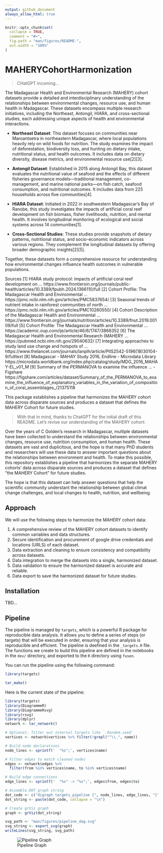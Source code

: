 ```yaml
---
output: github_document
always_allow_html: true
---
```


<!-- README.md is generated from README.Rmd. Please edit that file -->

```r
knitr::opts_chunk$set(
  collapse = TRUE,
  comment = "#>",
  fig.path = "man/figures/README-",
  out.width = "100%"
)
```

# MAHERYCohortHarmonization

<!-- badges: start -->
<!-- badges: end -->

> CHatGPT incoming...

The Madagascar Health and Environmental Research (MAHERY) cohort datasets provide a detailed and interdisciplinary understanding of the relationships between environmental changes, resource use, and human health in Madagascar. These datasets encompass multiple research initiatives, including the Northeast, Antongil, HIARA, and cross-sectional studies, each addressing unique aspects of health and environmental interactions.

- **Northeast Dataset**: This dataset focuses on communities near Maroantsetra in northeastern Madagascar, where local populations heavily rely on wild foods for nutrition. The study examines the impact of deforestation, biodiversity loss, and hunting on dietary intake, nutritional status, and health outcomes. It includes data on dietary diversity, disease metrics, and environmental resource use[2][3].

- **Antongil Dataset**: Established in 2015 along Antongil Bay, this dataset evaluates the nutritional value of seafood and the effects of different fisheries governance models—traditional management, co-management, and marine national parks—on fish catch, seafood consumption, and nutritional outcomes. It includes data from 225 households across five communities[4].

- **HIARA Dataset**: Initiated in 2022 in southwestern Madagascar’s Bay of Ranobe, this study investigates the impacts of artificial coral reef development on fish biomass, fisher livelihoods, nutrition, and mental health. It involves longitudinal monitoring of ecological and social systems across 14 communities[1].

- **Cross-Sectional Studies**: These studies provide snapshots of dietary patterns, nutritional status, and socio-economic indicators across various regions. They complement the longitudinal datasets by offering broader demographic insights[2][5].

Together, these datasets form a comprehensive resource for understanding how environmental changes influence health outcomes in vulnerable populations.

Sources
[1] HIARA study protocol: impacts of artificial coral reef development on ... https://www.frontiersin.org/journals/public-health/articles/10.3389/fpubh.2024.1366110/full
[2] Cohort Profile: The Madagascar Health and Environmental ... https://pmc.ncbi.nlm.nih.gov/articles/PMC5837654/
[3] Seasonal trends of nutrient intake in rainforest communities of north ... https://pmc.ncbi.nlm.nih.gov/articles/PMC10260550/
[4] Cohort Description of the Madagascar Health and Environmental ... https://www.frontiersin.org/journals/nutrition/articles/10.3389/fnut.2019.00109/full
[5] Cohort Profile: The Madagascar Health and Environmental ... https://academic.oup.com/ije/article/46/6/1747/3868352
[6] The Madagascar Health and Environmental Research (MAHERY ... https://pubmed.ncbi.nlm.nih.gov/29040632/
[7] Integrating approaches to study land use change and hotspots of ... https://www.thelancet.com/journals/lanplh/article/PIIS2542-5196(18)30104-9/fulltext
[8] Madagascar - MAHAY Study 2016, Endline - Microdata Library https://microdata.worldbank.org/index.php/catalog/study/MDG_2016_MAHAY-EL_v01_M
[9] Summary of the PERMANOVA to examine the influence ... - Figshare https://figshare.com/articles/dataset/Summary_of_the_PERMANOVA_to_examine_the_influence_of_explanatory_variables_in_the_variation_of_composition_of_coral_assemblages_/21375118

This package establishes a pipeline that harmonizes the MAHERY cohort data across disparate sources and produces a dataset that defines the MAHERY Cohort for future studies.

> With that in mind, thanks to ChatGPT for the initial draft of this README. Let's revise our
understanding of the MAHERY cohort:

Over the years of C Golden's research in Madagascar, multiple datasets have been collected to understand the relationships between environmental
changes, resource use, nutrition consumption, and human health. These datasets are vast and duplicitous,
and the hope is that many PhD students and researchers will use these data to answer important questions about
the relationships between environment and health. To make this possible, this repository establishes a pipeline that harmonizes the separate MAHERY 
cohorts' data across disparate sources and produces a dataset that defines "the MAHERY Cohort" for future studies.

The hope is that this dataset can help answer questions that help the scientific community
understant the relationship between global climat change challenges, and local changes to
health, nutrition, and wellbeing.

## Approach

We will use the following steps to harmonize the MAHERY cohort data:

1. A comprehensive review of the MAHERY cohort datasets to identify common variables and data structures.
2. Secure identification and procurement of google drive credentials and locations (URLS) of each dataset.
3. Data extraction and cleaning to ensure consistency and compatibility across datasets.
4. Data integration to merge the datasets into a single, harmonized dataset.
5. Data validation to ensure the harmonized dataset is accurate and reliable.
6. Data export to save the harmonized dataset for future studies.


## Installation

TBD...

## Pipeline

The pipeline is managed by `targets`, which is a powerful R package for reproducible data analysis. It allows you to define a series of steps (or targets) that will be executed in order, ensuring that your analysis is reproducible and efficient.
The pipeline is deefined in the `_targets.R` file. The functions we create to build this
pipeline are defined in the notebooks in the `dev/` directory, and exported to the `R`
directory using `fusen`.

You can run the pipeline using the following command:
``` r
library(targets)

tar_make()
```

Here is the current state of the pipeline:

```r
library(targets)
library(DiagrammeR)
library(DiagrammeRsvg)
library(rsvg)
library(dplyr)
network <- tar_network()

# Optional: filter out internal targets like `.Random.seed`
vertices <- network$vertices %>% filter(!grepl("^\\.", name))

# Build node declarations
node_lines <- sprintf('  "%s";', vertices$name)

# Filter edges to match cleaned nodes
edges <- network$edges %>%
  filter(from %in% vertices$name, to %in% vertices$name)

# Build edge connections
edge_lines <- sprintf('  "%s" -> "%s";', edges$from, edges$to)

# Assemble DOT graph string
dot_code <- c("digraph targets_pipeline {", node_lines, edge_lines, "}")
dot_string <- paste(dot_code, collapse = "\n")

# Create grViz graph
graph <- grViz(dot_string)

svg_path <- "man/figures/pipeline_dag.svg"
svg_string <- export_svg(graph)
writeLines(svg_string, svg_path)
```

![Pipeline Graph](man/figures/pipeline_dag.svg)